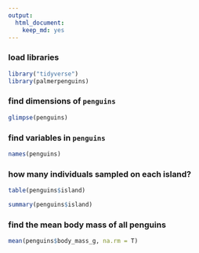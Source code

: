 ```yaml
---
output: 
  html_document: 
    keep_md: yes
---
```

### load libraries
```r
library("tidyverse")
library(palmerpenguins)
```

### find dimensions of `penguins`
```r
glimpse(penguins)
```
### find variables in `penguins`
```r
names(penguins)
```


### how many individuals sampled on each island?
```r
table(penguins$island)
```
```r
summary(penguins$island)
```

### find the mean body mass of all penguins
```r
mean(penguins$body_mass_g, na.rm = T)
```


